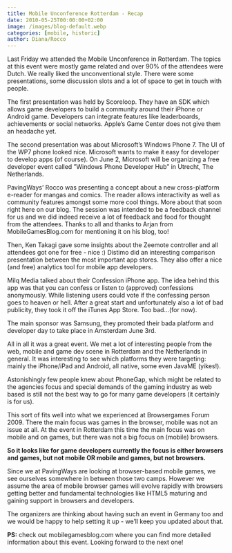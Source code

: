 ```yaml
---
title: Mobile Unconference Rotterdam - Recap
date: 2010-05-25T00:00:00+02:00
image: /images/blog-default.webp
categories: [mobile, historic]
author: Diana/Rocco
---
```


<div class="entry-content">
Last Friday we attended the Mobile Unconference in Rotterdam. The topics at this event were mostly game related and over 90% of the attendees were Dutch. We really liked the unconventional style. There were some presentations, some discussion slots and a lot of space to get in touch with people.

 

The first presentation was held by Scoreloop. They have an SDK which allows game developers to build a community around their iPhone or Android game. Developers can integrate features like leaderboards, achievements or social networks. Apple’s Game Center does not give them an headache yet.

 

The second presentation was about Microsoft’s Windows Phone 7. The UI of the WP7 phone looked nice. Microsoft wants to make it easy for developer to develop apps (of course). On June 2, Microsoft will be organizing a free developer event called ”Windows Phone Developer Hub” in Utrecht, The Netherlands.

 

PavingWays’ Rocco was presenting a concept about a new cross-platform e-reader for mangas and comics. The reader allows interactivity as well as community features amongst some more cool things. More about that soon right here on our blog. The session was intended to be a feedback channel for us and we did indeed receive a lot of feedback and food for thought from the attendees. Thanks to all and thanks to Arjan from MobileGamesBlog.com for mentioning it on his blog, too!

 

Then, Ken Takagi gave some insights about the Zeemote controller and all attendees got one for free - nice :) Distimo did an interesting comparison presentation between the most important app stores. They also offer a nice (and free) analytics tool for mobile app developers.

 Milq Media talked about their Confession iPhone app. The idea behind this app was that you can confess or listen to (approved) confessions anonymously. While listening users could vote if the confessing person goes to heaven or hell. After a great start and unfortunately also a lot of bad publicity, they took it off the iTunes App Store. Too bad...(for now).

 

The main sponsor was Samsung, they promoted their bada platform and developer day to take place in Amsterdam June 3rd.

 

All in all it was a great event. We met a lot of interesting people from the web, mobile and game dev scene in Rotterdam and the Netherlands in general. It was interesting to see which platforms they were targeting: mainly the iPhone/iPad and Android, all native, some even JavaME (yikes!).

 

Astonishingly few people knew about PhoneGap, which might be related to the agencies focus and special demands of the gaming industry as web based is still not the best way to go for many game developers (it certainly is for us).

 

This sort of fits well into what we experienced at Browsergames Forum 2009. There the main focus was games in the browser, mobile was not an issue at all. At the event in Rotterdam this time the main focus was on mobile and on games, but there was not a big focus on (mobile) browsers.

 **So it looks like for game developers currently the focus is either browsers and games, but not mobile OR mobile and games, but not browsers.** 

 

Since we at PavingWays are looking at browser-based mobile games, we see ourselves somewhere in between those two camps. However we assume the area of mobile browser games will evolve rapidly with browsers getting better and fundamental technologies like HTML5 maturing and gaining support in browsers and developers.

 

The organizers are thinking about having such an event in Germany too and we would be happy to help setting it up - we’ll keep you updated about that.

 **PS:**  check out mobilegamesblog.com where you can find more detailed information about this event. Looking forward to the next one!
</div>

